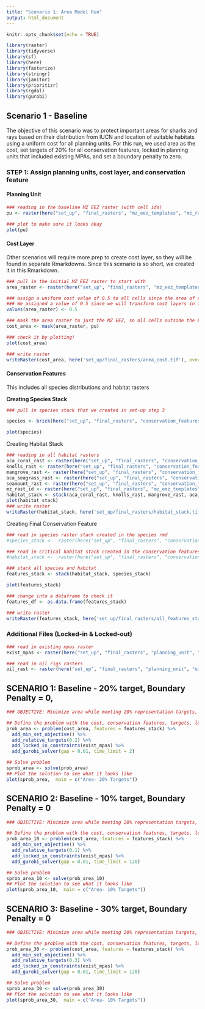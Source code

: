 ```yaml
---
title: "Scenario 1: Area Model Run"
output: html_document
---
```


```r
knitr::opts_chunk$set(echo = TRUE)

library(raster)
library(tidyverse)
library(sf)
library(here)
library(fasterize)
library(stringr)
library(janitor)
library(prioritizr)
library(rgdal)
library(gurobi)

```

## Scenario 1 - Baseline
The objective of this scenario was to protect important areas for sharks and rays based on their distribution from IUCN and location of suitable habitats using a uniform cost for all planning units. For this run, we used area as the cost, set targets of 20% for all conservation features, locked in planning units that included existing MPAs, and set a boundary penalty to zero. 

### STEP 1: Assign planning units, cost layer, and conservation feature

#### Planning Unit
```r
### reading in the baseline MZ EEZ raster (with cell ids) 
pu <- raster(here("set_up", "final_rasters", "mz_eez_templates", "mz_rast_id.tif"))

### plot to make sure it looks okay
plot(pu)

```

#### Cost Layer
Other scenarios will require more prep to create cost layer, so they will be found in separate Rmarkdowns. Since this scenario is so short, we created it in this Rmarkdown. 
```r
### pull in the initial MZ EEZ raster to start with
area_raster <- raster(here("set_up", "final_rasters", "mz_eez_templates", "mz_rast_id.tif"))

### assign a uniform cost value of 0.5 to all cells since the area of the planning units are the same. 
### We assigned a value of 0.5 since we will transform cost layers in future simulations to be between 0-1 and this 0.5 is a middle value in this range 
values(area_raster) <- 0.5

### mask the area raster to just the MZ EEZ, so all cells outside the EEZ are assigned NA AND rename it to cost_area
cost_area <- mask(area_raster, pu)

### check it by plotting!
plot(cost_area)

### write raster
writeRaster(cost_area, here('set_up/final_rasters/area_cost.tif'), overwrite = TRUE)

```


#### Conservation Features
This includes all species distributions and habitat rasters

**Creating Species Stack**
```r
### pull in species stack that we created in set-up step 3

species <- brick(here("set_up", "final_rasters", "conservation_features", "species_stack.tif"))

plot(species)

```

Creating Habitat Stack
```r
### reading in all habitat rasters
aca_coral_rast <- raster(here("set_up", "final_rasters", "conservation_features", "coral", "aca_coral_agg.tif"))
knolls_rast <- raster(here("set_up", "final_rasters", "conservation_features", "knolls", "knolls.tif"))
mangrove_rast <- raster(here("set_up", "final_rasters", "conservation_features", "mangrove", "mangrove.tif"))
aca_seagrass_rast <- raster(here("set_up", "final_rasters", "conservation_features", "seagrass", "aca_seagrass_agg.tif"))
seamount_rast <- raster(here("set_up", "final_rasters", "conservation_features", "seamounts", "seamount.tif"))
mz_rast_id <- raster(here("set_up", "final_rasters", "mz_eez_templates","mz_rast_id.tif"))
habitat_stack <- stack(aca_coral_rast, knolls_rast, mangrove_rast, aca_seagrass_rast, seamount_rast)
plot(habitat_stack)
### write raster
writeRaster(habitat_stack, here('set_up/final_rasters/habitat_stack.tif'), options="INTERLEAVE=BAND", overwrite = TRUE)
```

Creating Final Conservation Feature 
```r
### read in species raster stack created in the species rmd
#species_stack <-  raster(here("set_up", "final_rasters", "conservation_features", "species_stack.tif"))

### read in critical habitat stack created in the conservation features rmd
#habitat_stack <-  raster(here("set_up", "final_rasters", "conservation_features", "habitat_stack.tif"))

### stack all species and habitat
features_stack <- stack(habitat_stack, species_stack)

plot(features_stack)

### change into a dataframe to check it
features_df <- as.data.frame(features_stack)

### write raster
writeRaster(features_stack, here('set_up/final_rasters/all_features_stack.tif'),options="INTERLEAVE=BAND", overwrite = TRUE)
```


### Additional Files (Locked-in & Locked-out)
```r
### read in existing mpas raster
exist_mpas <- raster(here("set_up", "final_rasters", "planning_unit", "exist_mpa.tif"))

### read in oil rigs rasters
oil_rast <- raster(here("set_up", "final_rasters", "planning_unit", "oil_rig.tif"))
```


## SCENARIO 1: Baseline - 20% target, Boundary Penalty = 0,  
```r
### OBJECTIVE: Minimize area while meeting 20% representation targets, locking in MPAs, locking out oil rigs, and a boundary penatly of 0

## Define the problem with the cost, conservation features, targets, locked in and locked out constraints using the minimum set objecive
prob_area <- problem(cost_area, features = features_stack) %>%
  add_min_set_objective() %>%
  add_relative_targets(0.2) %>%
  add_locked_in_constraints(exist_mpas) %>%
  add_gurobi_solver(gap = 0.01, time_limit = 2)

## Solve problem
sprob_area <- solve(prob_area)
## Plot the solution to see what it looks like
plot(sprob_area,  main = c("Area- 20% Targets"))


```


## SCENARIO 2: Baseline - 10% target, Boundary Penalty = 0 
```r
### OBJECTIVE: Minimize area while meeting 20% representation targets, locking in MPAs, locking out oil rigs, and a boundary penatly of 0

## Define the problem with the cost, conservation features, targets, locked in and locked out constraints using the minimum set objecive
prob_area_10 <- problem(cost_area, features = features_stack) %>%
  add_min_set_objective() %>%
  add_relative_targets(0.1) %>%
  add_locked_in_constraints(exist_mpas) %>%
  add_gurobi_solver(gap = 0.01, time_limit = 120)

## Solve problem
sprob_area_10 <- solve(prob_area_10)
## Plot the solution to see what it looks like
plot(sprob_area_10,  main = c("Area- 10% Targets"))
```

## SCENARIO 3: Baseline - 30% target, Boundary Penalty = 0 
```r
### OBJECTIVE: Minimize area while meeting 20% representation targets, locking in MPAs, locking out oil rigs, and a boundary penatly of 0

## Define the problem with the cost, conservation features, targets, locked in and locked out constraints using the minimum set objecive
prob_area_30 <- problem(cost_area, features = features_stack) %>%
  add_min_set_objective() %>%
  add_relative_targets(0.3) %>%
  add_locked_in_constraints(exist_mpas) %>%
  add_gurobi_solver(gap = 0.01, time_limit = 120)

## Solve problem
sprob_area_30 <- solve(prob_area_30)
## Plot the solution to see what it looks like
plot(sprob_area_30,  main = c("Area- 10% Targets"))
```
















































